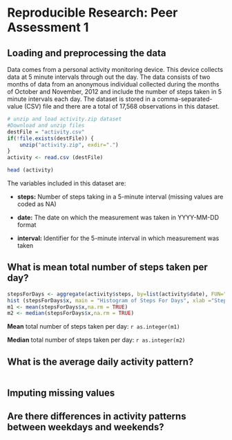 # Reproducible Research: Peer Assessment 1


## Loading and preprocessing the data
Data comes from a personal activity monitoring device.
This device collects data at 5 minute intervals through out the day. The data
consists of two months of data from an anonymous individual collected during
the months of October and November, 2012 and include the number of steps
taken in 5 minute intervals each day.
The dataset is stored in a comma-separated-value (CSV) file and there are a
total of 17,568 observations in this dataset.

```r
# unzip and load activity.zip dataset
#Download and unzip files
destFile = "activity.csv"
if(!file.exists(destFile)) {
    unzip("activity.zip", exdir=".")
}
activity <- read.csv (destFile)

head (activity)
```

The variables included in this dataset are:

* **steps:** Number of steps taking in a 5-minute interval (missing values are
coded as NA)

* **date:** The date on which the measurement was taken in YYYY-MM-DD
format

* **interval:** Identifier for the 5-minute interval in which measurement was
taken

## What is mean total number of steps taken per day?
```r
stepsForDays <- aggregate(activity$steps, by=list(activity$date), FUN="sum")
hist (stepsForDays$x, main = "Histogram of Steps For Days", xlab ="Steps For Days")
m1 <- mean(stepsForDays$x,na.rm = TRUE)
m2 <- median(stepsForDays$x,na.rm = TRUE)
```

**Mean** total number of steps taken per day:  `r as.integer(m1)` 

**Median** total number of steps taken per day: `r as.integer(m2)` 

## What is the average daily activity pattern?
```r

```

## Imputing missing values



## Are there differences in activity patterns between weekdays and weekends?

